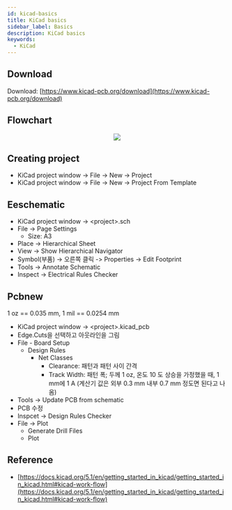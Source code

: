 ```yaml
---
id: kicad-basics
title: KiCad basics
sidebar_label: Basics
description: KiCad basics
keywords:
  - KiCad
---
```



## Download

Download: [https://www.kicad-pcb.org/download](https://www.kicad-pcb.org/download)

## Flowchart

<center>
  <img src={useBaseUrl('img/etc/circuit/kicad/kicad-flowchart.png')} />
</center>

## Creating project

- KiCad project window -\> File -\> New -\> Project
- KiCad project window -\> File -\> New -\> Project From Template

## Eeschematic

- KiCad project window -\> <project\>.sch
- File -\> Page Settings
  - Size: A3
- Place -\> Hierarchical Sheet
- View -\> Show Hierarchical Navigator
- Symbol(부품) -\> 오른쪽 클릭 -\> Properties -\> Edit Footprint
- Tools -\> Annotate Schematic
- Inspect -\> Electrical Rules Checker

## Pcbnew

1 oz == 0.035 mm, 1 mil == 0.0254 mm

- KiCad project window -\> <project\>.kicad_pcb
- Edge.Cuts을 선택하고 아웃라인을 그림
- File - Board Setup
  - Design Rules
    - Net Classes
      - Clearance: 패턴과 패턴 사이 간격
      - Track Width: 패턴 폭; 두께 1 oz, 온도 10 도 상승을 가정했을 때, 1 mm에 1 A (계산기 값은 외부 0.3 mm 내부 0.7 mm 정도면 된다고 나옴)
- Tools -\> Update PCB from schematic
- PCB 수정
- Inspcet -\> Design Rules Checker
- File -\> Plot
  - Generate Drill Files
  - Plot

## Reference

- [https://docs.kicad.org/5.1/en/getting_started_in_kicad/getting_started_in_kicad.html#kicad-work-flow](https://docs.kicad.org/5.1/en/getting_started_in_kicad/getting_started_in_kicad.html#kicad-work-flow)
